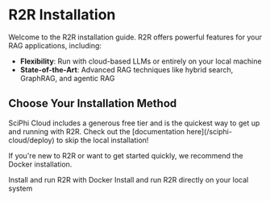# R2R Installation

Welcome to the R2R installation guide. R2R offers powerful features for your RAG applications, including:

- **Flexibility**: Run with cloud-based LLMs or entirely on your local machine
- **State-of-the-Art**: Advanced RAG techniques like hybrid search, GraphRAG, and agentic RAG

## Choose Your Installation Method

<Tip>
SciPhi Cloud includes a generous free tier and is the quickest way to get up and running with R2R. Check out the [documentation here](/sciphi-cloud/deploy) to skip the local installation!
</Tip>

If you're new to R2R or want to get started quickly, we recommend the Docker installation.


<CardGroup cols={2}>
  <Card title="Docker" icon="docker" href="/documentation/installation/docker">
    Install and run R2R with Docker
  </Card>
  <Card title="Local" icon="computer" href="/documentation/installation/local-system">
    Install and run R2R directly on your local system
  </Card>
</CardGroup>
